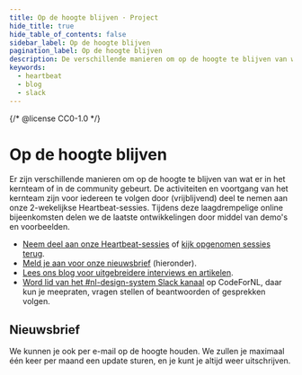 ```yaml
---
title: Op de hoogte blijven · Project
hide_title: true
hide_table_of_contents: false
sidebar_label: Op de hoogte blijven
pagination_label: Op de hoogte blijven
description: De verschillende manieren om op de hoogte te blijven van wat er in het kernteam of in de community gebeurt.
keywords:
  - heartbeat
  - blog
  - slack
---
```


{/* @license CC0-1.0 */}


# Op de hoogte blijven

Er zijn verschillende manieren om op de hoogte te blijven van wat er in het kernteam of in de community gebeurt.
De activiteiten en voortgang van het kernteam zijn voor iedereen te volgen door (vrijblijvend) deel te nemen aan onze 2-wekelijkse Heartbeat-sessies. Tijdens deze laagdrempelige online bijeenkomsten delen we de laatste ontwikkelingen door middel van demo's en voorbeelden.

- [Neem deel aan onze Heartbeat-sessies](/events/heartbeat/aanmelden) of [kijk opgenomen sessies terug](/events/heartbeat).
- [Meld je aan voor onze nieuwsbrief](#nieuwsbrief) (hieronder).
- [Lees ons blog voor uitgebreidere interviews en artikelen](/blog).
- [Word lid van het #nl-design-system Slack kanaal](https://praatmee.codefor.nl) op CodeForNL, daar kun je meepraten, vragen stellen of beantwoorden of gesprekken volgen.

## Nieuwsbrief

We kunnen je ook per e-mail op de hoogte houden. We zullen je maximaal één keer per maand een update sturen, en je kunt je altijd weer uitschrijven.

<NewsletterSignUp
  listId="ceamfdjtu3"
  emailFieldId="2x8bD6GMu5"
  firstNameFieldId="40GfQGdmHU"
  thanksPage="https://nldesignsystem.nl/project/blijf-op-de-hoogte/nieuwsbrief/bedankt"
  laPostaId="iyihtuzpiq"
/>
